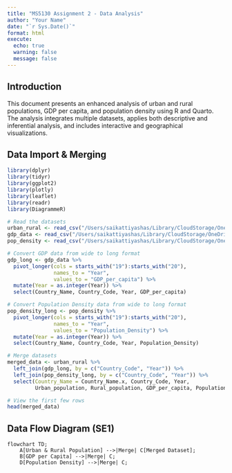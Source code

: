 ```yaml
---
title: "MS5130 Assignment 2 - Data Analysis"
author: "Your Name"
date: "`r Sys.Date()`"
format: html
execute:
  echo: true
  warning: false
  message: false
---
```


## Introduction

This document presents an enhanced analysis of urban and rural populations, GDP per capita, and population density using R and Quarto. The analysis integrates multiple datasets, applies both descriptive and inferential analysis, and includes interactive and geographical visualizations.

## Data Import & Merging

```r
library(dplyr)
library(tidyr)
library(ggplot2)
library(plotly)
library(leaflet)
library(readr)
library(DiagrammeR)
```

```r
# Read the datasets
urban_rural <- read_csv("/Users/saikattiyashas/Library/CloudStorage/OneDrive-NationalUniversityofIreland,Galway/Subjects Sem 2/Applied Analytics/A2/A2Git/urban-and-rural-population_updated.csv")
gdp_data <- read_csv("/Users/saikattiyashas/Library/CloudStorage/OneDrive-NationalUniversityofIreland,Galway/Subjects Sem 2/Applied Analytics/A2/A2Git/GDP_per_capita_data_updated.csv")
pop_density <- read_csv("/Users/saikattiyashas/Library/CloudStorage/OneDrive-NationalUniversityofIreland,Galway/Subjects Sem 2/Applied Analytics/A2/A2Git/Population_Density.csv")

# Convert GDP data from wide to long format
gdp_long <- gdp_data %>%
  pivot_longer(cols = starts_with("19"):starts_with("20"), 
               names_to = "Year", 
               values_to = "GDP_per_capita") %>%
  mutate(Year = as.integer(Year)) %>%
  select(Country_Name, Country_Code, Year, GDP_per_capita)

# Convert Population Density data from wide to long format
pop_density_long <- pop_density %>%
  pivot_longer(cols = starts_with("19"):starts_with("20"), 
               names_to = "Year", 
               values_to = "Population_Density") %>%
  mutate(Year = as.integer(Year)) %>%
  select(Country_Name, Country_Code, Year, Population_Density)

# Merge datasets
merged_data <- urban_rural %>%
  left_join(gdp_long, by = c("Country_Code", "Year")) %>%
  left_join(pop_density_long, by = c("Country_Code", "Year")) %>%
  select(Country_Name = Country_Name.x, Country_Code, Year, 
         Urban_population, Rural_population, GDP_per_capita, Population_Density)

# View the first few rows
head(merged_data)
```

## Data Flow Diagram (SE1)

```mermaid
flowchart TD;
    A[Urban & Rural Population] -->|Merge| C[Merged Dataset];
    B[GDP per Capita] -->|Merge| C;
    D[Population Density] -->|Merge| C;
```
